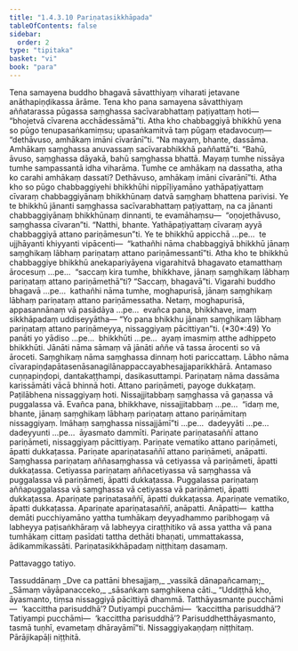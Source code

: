 ```yaml
---
title: "1.4.3.10 Pariṇatasikkhāpada"
tableOfContents: false
sidebar:
  order: 2
type: "tipitaka"
basket: "vi"
book: "para"
---
```



<DynamicBreadcrumb />

<Division number="657" book="para">

<Paragraph number="2421" book="para">
Tena samayena buddho bhagavā sāvatthiyaṃ viharati jetavane anāthapiṇḍikassa ārāme. Tena kho pana samayena sāvatthiyaṃ aññatarassa pūgassa saṃghassa sacīvarabhattaṃ paṭiyattaṃ hoti—  “bhojetvā cīvarena acchādessāmā”ti. Atha kho chabbaggiyā bhikkhū yena so pūgo tenupasaṅkamiṃsu; upasaṅkamitvā taṃ pūgaṃ etadavocuṃ—  “dethāvuso, amhākaṃ imāni cīvarānī”ti. “Na mayaṃ, bhante, dassāma. Amhākaṃ saṃghassa anuvassaṃ sacīvarabhikkhā paññattā”ti. “Bahū, āvuso, saṃghassa dāyakā, bahū saṃghassa bhattā. Mayaṃ tumhe nissāya tumhe sampassantā idha viharāma. Tumhe ce amhākaṃ na dassatha, atha ko carahi amhākaṃ dassati? Dethāvuso, amhākaṃ imāni cīvarānī”ti. Atha kho so pūgo chabbaggiyehi bhikkhūhi nippīḷiyamāno yathāpaṭiyattaṃ cīvaraṃ chabbaggiyānaṃ bhikkhūnaṃ datvā saṃghaṃ bhattena parivisi. Ye te bhikkhū jānanti saṃghassa sacīvarabhattaṃ paṭiyattaṃ, na ca jānanti chabbaggiyānaṃ bhikkhūnaṃ dinnanti, te evamāhaṃsu—  “oṇojethāvuso, saṃghassa cīvaran”ti. “Natthi, bhante. Yathāpaṭiyattaṃ cīvaraṃ ayyā chabbaggiyā attano pariṇāmesun”ti. Ye te bhikkhū appicchā …pe…  te ujjhāyanti khiyyanti vipācenti—  “kathañhi nāma chabbaggiyā bhikkhū jānaṃ saṃghikaṃ lābhaṃ pariṇataṃ attano pariṇāmessantī”ti.
</Paragraph>

<Paragraph number="2422" book="para">
Atha kho te bhikkhū chabbaggiye bhikkhū anekapariyāyena vigarahitvā bhagavato etamatthaṃ ārocesuṃ …pe…  “saccaṃ kira tumhe, bhikkhave, jānaṃ saṃghikaṃ lābhaṃ pariṇataṃ attano pariṇāmethā”ti? “Saccaṃ, bhagavā”ti. Vigarahi buddho bhagavā …pe…  kathañhi nāma tumhe, moghapurisā, jānaṃ saṃghikaṃ lābhaṃ pariṇataṃ attano pariṇāmessatha. Netaṃ, moghapurisā, appasannānaṃ vā pasādāya …pe…  evañca pana, bhikkhave, imaṃ sikkhāpadaṃ uddiseyyātha—
</Paragraph>

</Division>
<Division number="658" book="para">

<Paragraph number="2423" book="para">
<Emphasis>“Yo pana bhikkhu jānaṃ saṃghikaṃ lābhaṃ pariṇataṃ attano pariṇāmeyya, nissaggiyaṃ pācittiyan”</Emphasis>ti. (*30*:<Emphasis>49</Emphasis>)
</Paragraph>

</Division>
<Division number="659" book="para">

<Paragraph number="2424" book="para">
<Emphasis>Yo panā</Emphasis>ti yo yādiso …pe…  <Emphasis>bhikkhū</Emphasis>ti …pe…  ayaṃ imasmiṃ atthe adhippeto bhikkhūti.
</Paragraph>

<Paragraph number="2425" book="para">
<Emphasis>Jānāti</Emphasis> nāma sāmaṃ vā jānāti aññe vā tassa ārocenti so vā āroceti.
</Paragraph>

<Paragraph number="2426" book="para">
<Emphasis>Saṃghikaṃ</Emphasis> nāma saṃghassa dinnaṃ hoti pariccattaṃ.
</Paragraph>

<Paragraph number="2427" book="para">
<Emphasis>Lābho</Emphasis> nāma cīvarapiṇḍapātasenāsanagilānappaccayabhesajjaparikkhārā. Antamaso cuṇṇapiṇḍopi, dantakaṭṭhampi, dasikasuttampi.
</Paragraph>

<Paragraph number="2428" book="para">
<Emphasis>Pariṇataṃ</Emphasis> nāma dassāma karissāmāti vācā bhinnā hoti.
</Paragraph>

<Paragraph number="2429" book="para">
Attano pariṇāmeti, payoge dukkaṭaṃ. Paṭilābhena nissaggiyaṃ hoti. Nissajjitabbaṃ saṃghassa vā gaṇassa vā puggalassa vā. Evañca pana, bhikkhave, nissajjitabbaṃ …pe…  “idaṃ me, bhante, jānaṃ saṃghikaṃ lābhaṃ pariṇataṃ attano pariṇāmitaṃ nissaggiyaṃ. Imāhaṃ saṃghassa nissajjāmī”ti …pe…  dadeyyāti …pe…  dadeyyunti …pe…  āyasmato dammīti.
</Paragraph>

</Division>
<Division number="660" book="para">

<Paragraph number="2430" book="para">
Pariṇate pariṇatasaññī attano pariṇāmeti, nissaggiyaṃ pācittiyaṃ.
</Paragraph>

<Paragraph number="2431" book="para">
Pariṇate vematiko attano pariṇāmeti, āpatti dukkaṭassa. Pariṇate apariṇatasaññī attano pariṇāmeti, anāpatti. Saṃghassa pariṇataṃ aññasaṃghassa vā cetiyassa vā pariṇāmeti, āpatti dukkaṭassa. Cetiyassa pariṇataṃ aññacetiyassa vā saṃghassa vā puggalassa vā pariṇāmeti, āpatti dukkaṭassa. Puggalassa pariṇataṃ aññapuggalassa vā saṃghassa vā cetiyassa vā pariṇāmeti, āpatti dukkaṭassa. Apariṇate pariṇatasaññī, āpatti dukkaṭassa. Apariṇate vematiko, āpatti dukkaṭassa. Apariṇate apariṇatasaññī, anāpatti.
</Paragraph>

</Division>
<Division number="661" book="para">

<Paragraph number="2432" book="para">
Anāpatti—  kattha demāti pucchiyamāno yattha tumhākaṃ deyyadhammo paribhogaṃ vā labheyya paṭisaṅkhāraṃ vā labheyya ciraṭṭhitiko vā assa yattha vā pana tumhākaṃ cittaṃ pasīdati tattha dethāti bhaṇati, ummattakassa, ādikammikassāti.

</Paragraph>
</Division>

<Paragraph number="2433" type="center" book="para">
Pariṇatasikkhāpadaṃ niṭṭhitaṃ dasamaṃ.

  
Pattavaggo tatiyo.



</Paragraph>

<Paragraph number="2434" type="center" book="para">
Tassuddānaṃ


</Paragraph>

<Paragraph number="2435" type="verses" book="para">
_Dve ca pattāni bhesajjaṃ,_  
_vassikā dānapañcamaṃ;_  
_Sāmaṃ vāyāpanacceko,_  
_sāsaṅkaṃ saṃghikena cāti._  

</Paragraph>

<Division number="662" book="para">

<Paragraph number="2436" book="para">
“Uddiṭṭhā kho, āyasmanto, tiṃsa nissaggiyā pācittiyā dhammā. Tatthāyasmante pucchāmi—  ‘kaccittha parisuddhā’? Dutiyampi pucchāmi—  ‘kaccittha parisuddhā’? Tatiyampi pucchāmi—  ‘kaccittha parisuddhā’? Parisuddhetthāyasmanto, tasmā tuṇhī, evametaṃ dhārayāmī”ti.

</Paragraph>
</Division>

<Paragraph number="2437" type="center" book="para">
Nissaggiyakaṇḍaṃ niṭṭhitaṃ.



</Paragraph>

<Paragraph number="2438" type="center" book="para">
Pārājikapāḷi niṭṭhitā.
</Paragraph>